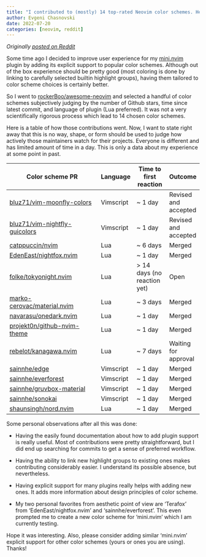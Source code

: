 ```yaml
---
title: "I contributed to (mostly) 14 top-rated Neovim color schemes. Here are some observations"
author: Evgeni Chasnovski
date: 2022-07-20
categories: [neovim, reddit]
---
```


*Originally [posted on Reddit](https://www.reddit.com/r/neovim/comments/w3jhuc/i_contributed_to_mostly_14_toprated_neovim_color/)*

Some time ago I decided to improve user experience for my [mini.nvim](https://github.com/nvim-mini/mini.nvim) plugin by adding its explicit support to popular color schemes. Although out of the box experience should be pretty good (most coloring is done by linking to carefully selected builtin highlight groups), having them tailored to color scheme choices is certainly better.

So I went to [rockerBoo/awesome-neovim](https://github.com/rockerBOO/awesome-neovim#colorscheme) and selected a handful of color schemes subjectively judging by the number of Github stars, time since latest commit, and language of plugin (Lua preferred). It was not a very scientifically rigorous process which lead to 14 chosen color schemes.

Here is a table of how those contributions went. Now, I want to state right away that this is no way, shape, or form should be used to judge how actively those maintainers watch for their projects. Everyone is different and has limited amount of time in a day. This is only a data about my experience at some point in past.

| Color scheme PR                                                                           | Language  | Time to first reaction      | Outcome              |
|-------------------------------------------------------------------------------------------|-----------|-----------------------------|----------------------|
| [bluz71/vim-moonfly-colors](https://github.com/bluz71/vim-moonfly-colors/pull/22)         | Vimscript | ~ 1 day                     | Revised and accepted |
| [bluz71/vim-nightfly-guicolors](https://github.com/bluz71/vim-nightfly-guicolors/pull/33) | Vimscript | ~ 1 day                     | Revised and accepted |
| [catppuccin/nvim](https://github.com/catppuccin/nvim/pull/166)                            | Lua       | ~ 6 days                    | Merged               |
| [EdenEast/nightfox.nvim](https://github.com/EdenEast/nightfox.nvim/pull/174)              | Lua       | ~ 1 day                     | Merged               |
| [folke/tokyonight.nvim](https://github.com/folke/tokyonight.nvim/pull/179)                | Lua       | > 14 days (no reaction yet) | Open                 |
| [marko-cerovac/material.nvim](https://github.com/marko-cerovac/material.nvim/pull/103)    | Lua       | ~ 3 days                    | Merged               |
| [navarasu/onedark.nvim](https://github.com/navarasu/onedark.nvim/pull/87)                 | Lua       | ~ 1 day                     | Merged               |
| [projekt0n/github-nvim-theme](https://github.com/projekt0n/github-nvim-theme/pull/194)    | Lua       | ~ 1 day                     | Merged               |
| [rebelot/kanagawa.nvim](https://github.com/rebelot/kanagawa.nvim/pull/57)                 | Lua       | ~ 7 days                    | Waiting for approval |
| [sainnhe/edge](https://github.com/sainnhe/edge/pull/59)                                   | Vimscript | ~ 1 day                     | Merged               |
| [sainnhe/everforest](https://github.com/sainnhe/everforest/pull/69)                       | Vimscript | ~ 1 day                     | Merged               |
| [sainnhe/gruvbox-material](https://github.com/sainnhe/gruvbox-material/pull/133)          | Vimscript | ~ 1 day                     | Merged               |
| [sainnhe/sonokai](https://github.com/sainnhe/sonokai/pull/65)                             | Vimscript | ~ 1 day                     | Merged               |
| [shaunsingh/nord.nvim](https://github.com/shaunsingh/nord.nvim/pull/99)                   | Lua       | ~ 1 day                     | Merged               |

Some personal observations after all this was done:

- Having the easily found documentation about how to add plugin support is really useful. Most of contributions were pretty straightforward, but I did end up searching for commits to get a sense of preferred workflow.

- Having the ability to link new highlight groups to existing ones makes contributing considerably easier. I understand its possible absence, but nevertheless.

- Having explicit support for many plugins really helps with adding new ones. It adds more information about design principles of color scheme.

- My two personal favorites from aesthetic point of view are 'Terafox' from 'EdenEast/nightfox.nvim' and 'sainnhe/everforest'. This even prompted me to create a new color scheme for 'mini.nvim' which I am currently testing.

Hope it was interesting. Also, please consider adding similar 'mini.nvim' explicit support for other color schemes (yours or ones you are using). Thanks!
